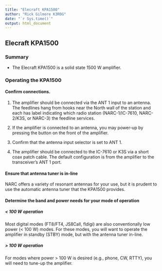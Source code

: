 ```yaml
---
title: "Elecraft KPA1500"
author: "Rick Gilmore K3ROG"
date: "`r Sys.time()`"
output: html_document
---
```


## Elecraft KPA1500

### Summary

- The Elecraft KPA1500 is a solid state 1500 W amplifier.

### Operating the KPA1500

#### Confirm connections.

1. The amplifier should be connected via the ANT 1 input to an antenna. 
The feedlines hang from hooks near the North wall of the station and each has label indicating which radio station (NARC-1/IC-7610, NARC-2/K3S, or NARC-3) the feedline services.

2. If the amplifier is connected to an antenna, you may power-up by pressing the button on the front of the amplifier.

3. Confirm that the antenna input selector is set to ANT 1.

4. The amplifier should be connected to the IC-7610 or K3S via a short coax patch cable. 
The default configuration is from the amplifier to the transceiver's ANT 1 port.
  
#### Ensure that antenna tuner is in-line

NARC offers a variety of resonant antennas for your use, but it is prudent to use the automatic antenna tuner that the KPA1500 provides.

#### Determine the band and power needs for your mode of operation

##### < 100 W operation

Most digital modes (FT8/FT4, JS8Call, fldigi) are also conventionally low power (< 100 W) modes. 
For these modes, you will want to operate the amplifier in standby (STBY) mode, but with the antenna tuner in-line.

##### > 100 W operation

For modes where power > 100 W is desired (e.g., phone, CW, RTTY), you will need to tune-up the amplifier.
